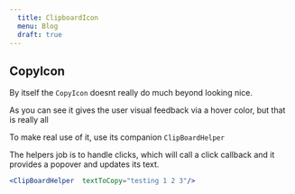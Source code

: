 ```yaml
---
  title: ClipboardIcon
  menu: Blog
  draft: true
---
```




## CopyIcon

By itself the `CopyIcon` doesnt really do much beyond
looking nice.

<Box>
   <CopyIcon/>
</Box>

As you can see it gives the user visual feedback via
a hover color, but that is really all

To make real use of it, use its companion `ClipBoardHelper`

The helpers job is to handle clicks, which will call a click 
callback and it provides a popover and updates its text. 


<Box mb={3}>
  <ClipBoardHelper  copyText="testing 1 2 3"/>
</Box>


```jsx 
<ClipBoardHelper  textToCopy="testing 1 2 3"/>
``` 


